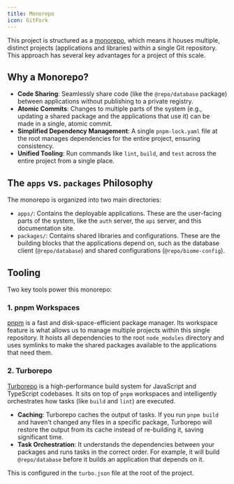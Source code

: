 ```yaml
---
title: Monorepo
icon: GitFork
---
```


This project is structured as a [monorepo](https://monorepo.tools/), which means it houses multiple, distinct projects (applications and libraries) within a single Git repository. This approach has several key advantages for a project of this scale.

## Why a Monorepo?

*   **Code Sharing**: Seamlessly share code (like the `@repo/database` package) between applications without publishing to a private registry.
*   **Atomic Commits**: Changes to multiple parts of the system (e.g., updating a shared package and the applications that use it) can be made in a single, atomic commit.
*   **Simplified Dependency Management**: A single `pnpm-lock.yaml` file at the root manages dependencies for the entire project, ensuring consistency.
*   **Unified Tooling**: Run commands like `lint`, `build`, and `test` across the entire project from a single place.

## The `apps` vs. `packages` Philosophy

The monorepo is organized into two main directories:

*   `apps/`: Contains the deployable applications. These are the user-facing parts of the system, like the `auth` server, the `api` server, and this documentation site.
*   `packages/`: Contains shared libraries and configurations. These are the building blocks that the applications depend on, such as the database client (`@repo/database`) and shared configurations (`@repo/biome-config`).

## Tooling

Two key tools power this monorepo:

### 1. pnpm Workspaces

[pnpm](https://pnpm.io/) is a fast and disk-space-efficient package manager. Its workspace feature is what allows us to manage multiple projects within this single repository. It hoists all dependencies to the root `node_modules` directory and uses symlinks to make the shared packages available to the applications that need them.

### 2. Turborepo

[Turborepo](https://turborepo.org/) is a high-performance build system for JavaScript and TypeScript codebases. It sits on top of `pnpm` workspaces and intelligently orchestrates how tasks (like `build` and `lint`) are executed.

*   **Caching**: Turborepo caches the output of tasks. If you run `pnpm build` and haven't changed any files in a specific package, Turborepo will restore the output from its cache instead of re-building it, saving significant time.
*   **Task Orchestration**: It understands the dependencies between your packages and runs tasks in the correct order. For example, it will build `@repo/database` before it builds an application that depends on it.

This is configured in the `turbo.json` file at the root of the project.
